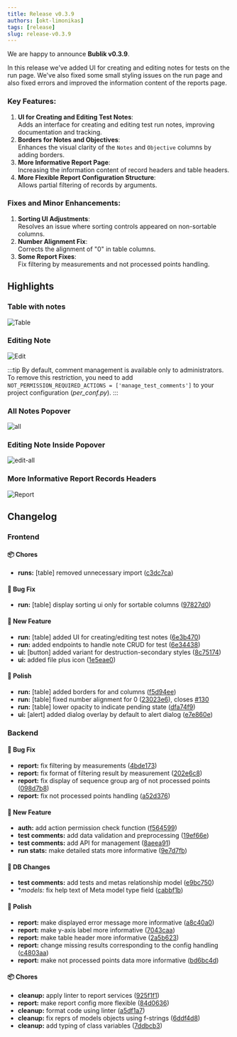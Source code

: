 ```yaml
---
title: Release v0.3.9
authors: [okt-limonikas]
tags: [release]
slug: release-v0.3.9
---
```


We are happy to announce **Bublik v0.3.9**.

In this release we've added UI for creating and editing notes for tests on the run page. We've also fixed some small styling issues on the run page and also fixed errors and improved the information content of the reports page.

<!--truncate-->

### Key Features:

1. **UI for Creating and Editing Test Notes**:  
   Adds an interface for creating and editing test run notes, improving documentation and tracking.
2. **Borders for Notes and Objectives**:  
   Enhances the visual clarity of the `Notes` and `Objective` columns by adding borders.
3. **More Informative Report Page**:  
   Increasing the information content of record headers and table headers.
4. **More Flexible Report Configuration Structure**:  
   Allows partial filtering of records by arguments.

### Fixes and Minor Enhancements:

1. **Sorting UI Adjustments**:  
   Resolves an issue where sorting controls appeared on non-sortable columns.
2. **Number Alignment Fix**:  
   Corrects the alignment of "0" in table columns.
3. **Some Report Fixes**:  
   Fix filtering by measurements and not processed points handling.

## Highlights

### Table with notes

![Table](./img/table.png)

### Editing Note

![Edit](./img/edit.png)

:::tip
By default, comment management is available only to administrators. To remove this restriction, you need to add `NOT_PERMISSION_REQUIRED_ACTIONS = ['manage_test_comments']` to your project configuration (*per_conf.py*).
:::

### All Notes Popover

![all](./img/all.png)

### Editing Note Inside Popover

![edit-all](./img/edit-all.png)

### More Informative Report Records Headers

![Report](./img/report_headers.png)

### 

## Changelog

### Frontend

#### 📦 Chores

- **runs:** [table] removed unnecessary import ([c3dc7ca](https://github.com/ts-factory/bublik-ui/commit/c3dc7ca92d142458fb8f29635aea5d8733675595))

#### 🐛 Bug Fix

- **run:** [table] display sorting ui only for sortable columns ([97827d0](https://github.com/ts-factory/bublik-ui/commit/97827d09cd4e1c6ad6f004ed97b8c028d0d36aa2))

#### 🚀 New Feature

- **run:** [table] added UI for creating/editing test notes ([6e3b470](https://github.com/ts-factory/bublik-ui/commit/6e3b470711d9a4955e791b59c098b83f7a327ff5))
- **run:** added endpoints to handle note CRUD for test ([6e34438](https://github.com/ts-factory/bublik-ui/commit/6e34438bd09e0ce4f9eb0fe0b2e6789fabdf6f9e))
- **ui:** [button] added variant for destruction-secondary styles ([8c75174](https://github.com/ts-factory/bublik-ui/commit/8c7517476ddba8fb011c2cb2dffab2244b562561))
- **ui:** added file plus icon ([1e5eae0](https://github.com/ts-factory/bublik-ui/commit/1e5eae03ef81b028db446971eaac43dab8c2a973))

#### 💅 Polish

- **run:** [table] added borders for and columns ([f5d94ee](https://github.com/ts-factory/bublik-ui/commit/f5d94ee075784bf55eb3a506573935c6321de29b))
- **run:** [table] fixed number alignment for 0 ([23023e6](https://github.com/ts-factory/bublik-ui/commit/23023e640533952a85ec703df8a670f3cdd848ca)), closes [#130](https://github.com/ts-factory/bublik-ui/issues/130)
- **run:** [table] lower opacity to indicate pending state ([dfa74f9](https://github.com/ts-factory/bublik-ui/commit/dfa74f923d9bfc41af8bc5308c6607de93db2a2e))
- **ui:** [alert] added dialog overlay by default to alert dialog ([e7e860e](https://github.com/ts-factory/bublik-ui/commit/e7e860e6a3ec6399c25d235225aad563fd84050e))

### Backend

#### 🐛 Bug Fix

- **report:** fix filtering by measurements ([4bde173](https://github.com/ts-factory/bublik/commit/4bde17356cd2a34d2adff026423f68335a7335a0))
- **report:** fix format of filtering result by measurement ([202e6c8](https://github.com/ts-factory/bublik/commit/202e6c85732defecb6dca1c92da1a24e6ed34483))
- **report:** fix display of sequence group arg of not processed points ([098d7b8](https://github.com/ts-factory/bublik/commit/098d7b8fb678c4e7362f2d180620b7f005a59b43))
- **report:** fix not processed points handling ([a52d376](https://github.com/ts-factory/bublik/commit/a52d3763b89d1bff96b23542b5b6e99b22d5fa38))

#### 🚀 New Feature

- **auth:** add action permission сheck function ([f564599](https://github.com/ts-factory/bublik/commit/f5645997d5d5eb8820e4ad9398f764893a4c2ac1))
- **test comments:** add data validation and preprocessing ([19ef66e](https://github.com/ts-factory/bublik/commit/19ef66e0bf82d78d196260495fcfc9bea4be7e52))
- **test comments:** add API for management ([8aeea91](https://github.com/ts-factory/bublik/commit/8aeea91e47cd789fb058807d7e2c0051ae83031b))
- **run stats:** make detailed stats more informative ([9e7d7fb](https://github.com/ts-factory/bublik/commit/9e7d7fbf5d6203d3359a682406a51ca8aff9563a))

#### 💾 DB Changes

- **test comments:** add tests and metas relationship model ([e9bc750](https://github.com/ts-factory/bublik/commit/e9bc7506d23ff227cd36c248b0f423314c68442f))
- **models:* fix help text of Meta model type field ([cabbf1b](https://github.com/ts-factory/bublik/commit/cabbf1b19d5e58cc8ac20dcab8e37a4baed408b8))

#### 💅 Polish

- **report:** make displayed error message more informative ([a8c40a0](https://github.com/ts-factory/bublik/commit/a8c40a01532d599a298183f6d9b7c74b013ac0fa))
- **report:** make y-axis label more informative ([7043caa](https://github.com/ts-factory/bublik/commit/7043caa09b7c1f37e75c65b45372634430fd99f7))
- **report:** make table header more informative ([2a5b623](https://github.com/ts-factory/bublik/commit/2a5b6232da3c1309d333050a700d8307915a5410))
- **report:** change missing results corresponding to the config handling ([c4803aa](https://github.com/ts-factory/bublik/commit/c4803aaba39b0a594c369af211cbffd83b5e7750))
- **report:** make not processed points data more informative ([bd6bc4d](https://github.com/ts-factory/bublik/commit/bd6bc4dbc2d8669ae9f633d83e4df160a66d6c50))

#### 📦 Chores

- **cleanup:** apply linter to report services ([925f1f1](https://github.com/ts-factory/bublik/commit/925f1f17a78a868d85c761368481360937625c93))
- **report:** make report config more flexible ([84d0636](https://github.com/ts-factory/bublik/commit/84d0636f3d7525cd8c29f7353b3a44b85872e6ae))
- **cleanup:** format code using linter ([a5df1a7](https://github.com/ts-factory/bublik/commit/a5df1a775c96988c47a8ae1aea51726965a88100))
- **cleanup:** fix reprs of models objects using f-strings ([6ddf4d8](https://github.com/ts-factory/bublik/commit/6ddf4d8f3bf64e385943c19b6f219522ee83659a))
- **cleanup:** add typing of class variables ([7ddbcb3](https://github.com/ts-factory/bublik/commit/7ddbcb31808e0d285586ca76e929e57fc72dd7eb))
